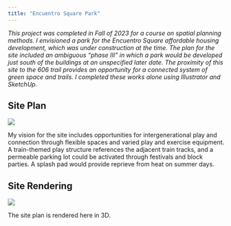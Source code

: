 ```yaml
---
title: "Encuentro Square Park"
---
```


*This project was completed in Fall of 2023 for a course on spatial planning methods. I envisioned a park for the Encuentro Square affordable housing development, which was under construction at the time. The plan for the site included an ambiguous "phase III" in which a park would be developed just south of the buildings at an unspecified later date. The proximity of this site to the 606 trail provides an opportunity for a connected system of green space and trails. I completed these works alone using Illustrator and SketchUp.*

## Site Plan

![](images/aerialimageryfinal.png)

My vision for the site includes opportunities for intergenerational play and connection through flexible spaces and varied play and exercise equipment. A train-themed play structure references the adjacent train tracks, and a permeable parking lot could be activated through festivals and block parties. A splash pad would provide reprieve from heat on summer days.

## Site Rendering

![](images/spatial intervention2greenroof.png)

The site plan is rendered here in 3D.
